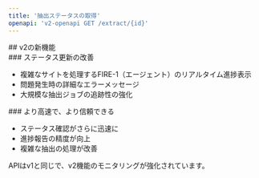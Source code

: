 ```yaml
---
title: '抽出ステータスの取得'
openapi: 'v2-openapi GET /extract/{id}'
---
```


<div id="whats-new-in-v2">
  ## v2の新機能
</div>

<div id="better-status-updates">
  ### ステータス更新の改善
</div>

- 複雑なサイトを処理するFIRE-1（エージェント）のリアルタイム進捗表示
- 問題発生時の詳細なエラーメッセージ
- 大規模な抽出ジョブの追跡性の強化

<div id="faster-and-more-reliable">
  ### より高速で、より信頼できる
</div>

- ステータス確認がさらに迅速に
- 進捗報告の精度が向上
- 複雑な抽出の処理が改善

APIはv1と同じで、v2機能のモニタリングが強化されています。